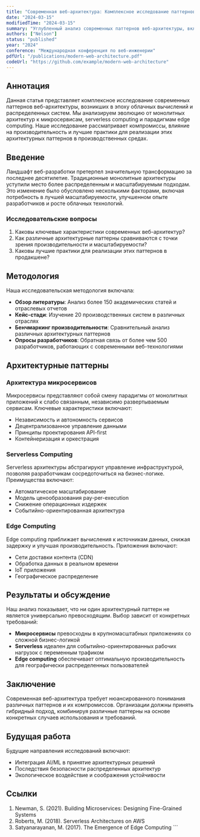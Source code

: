 ```yaml
---
title: "Современная веб-архитектура: Комплексное исследование паттернов full-stack разработки"
date: "2024-03-15"
modifiedTime: "2024-03-15"
summary: "Углубленный анализ современных паттернов веб-архитектуры, включая микросервисы, serverless computing и парадигмы edge computing."
authors: ["Nelson"]
status: "published"
year: "2024"
conference: "Международная конференция по веб-инженерии"
pdfUrl: "/publications/modern-web-architecture.pdf"
codeUrl: "https://github.com/example/modern-web-architecture"
---
```


## Аннотация

Данная статья представляет комплексное исследование современных паттернов веб-архитектуры, возникших в эпоху облачных вычислений и распределенных систем. Мы анализируем эволюцию от монолитных архитектур к микросервисам, serverless computing и парадигмам edge computing. Наше исследование рассматривает компромиссы, влияние на производительность и лучшие практики для реализации этих архитектурных паттернов в производственных средах.

## Введение

Ландшафт веб-разработки претерпел значительную трансформацию за последнее десятилетие. Традиционные монолитные архитектуры уступили место более распределенным и масштабируемым подходам. Это изменение было обусловлено несколькими факторами, включая потребность в лучшей масштабируемости, улучшенном опыте разработчиков и росте облачных технологий.

### Исследовательские вопросы

1. Каковы ключевые характеристики современных веб-архитектур?
2. Как различные архитектурные паттерны сравниваются с точки зрения производительности и масштабируемости?
3. Каковы лучшие практики для реализации этих паттернов в продакшене?

## Методология

Наша исследовательская методология включала:

- **Обзор литературы**: Анализ более 150 академических статей и отраслевых отчетов
- **Кейс-стади**: Изучение 20 производственных систем в различных отраслях
- **Бенчмаркинг производительности**: Сравнительный анализ различных архитектурных паттернов
- **Опросы разработчиков**: Обратная связь от более чем 500 разработчиков, работающих с современными веб-технологиями

## Архитектурные паттерны

### Архитектура микросервисов

Микросервисы представляют собой смену парадигмы от монолитных приложений к слабо связанным, независимо развертываемым сервисам. Ключевые характеристики включают:

- Независимость и автономность сервисов
- Децентрализованное управление данными
- Принципы проектирования API-first
- Контейнеризация и оркестрация

### Serverless Computing

Serverless архитектуры абстрагируют управление инфраструктурой, позволяя разработчикам сосредоточиться на бизнес-логике. Преимущества включают:

- Автоматическое масштабирование
- Модель ценообразования pay-per-execution
- Снижение операционных издержек
- Событийно-ориентированная архитектура

### Edge Computing

Edge computing приближает вычисления к источникам данных, снижая задержку и улучшая производительность. Приложения включают:

- Сети доставки контента (CDN)
- Обработка данных в реальном времени
- IoT приложения
- Географическое распределение

## Результаты и обсуждение

Наш анализ показывает, что ни один архитектурный паттерн не является универсально превосходящим. Выбор зависит от конкретных требований:

- **Микросервисы** превосходны в крупномасштабных приложениях со сложной бизнес-логикой
- **Serverless** идеален для событийно-ориентированных рабочих нагрузок с переменным трафиком
- **Edge computing** обеспечивает оптимальную производительность для географически распределенных пользователей

## Заключение

Современная веб-архитектура требует нюансированного понимания различных паттернов и их компромиссов. Организации должны принять гибридный подход, комбинируя различные паттерны на основе конкретных случаев использования и требований.

## Будущая работа

Будущие направления исследований включают:

- Интеграция AI/ML в принятие архитектурных решений
- Последствия безопасности распределенных архитектур
- Экологическое воздействие и соображения устойчивости

## Ссылки

1. Newman, S. (2021). Building Microservices: Designing Fine-Grained Systems
2. Roberts, M. (2018). Serverless Architectures on AWS
3. Satyanarayanan, M. (2017). The Emergence of Edge Computing
\`\`\`
